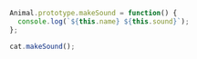 ```js
Animal.prototype.makeSound = function() {
  console.log(`${this.name} ${this.sound}`);
};

cat.makeSound();
```
